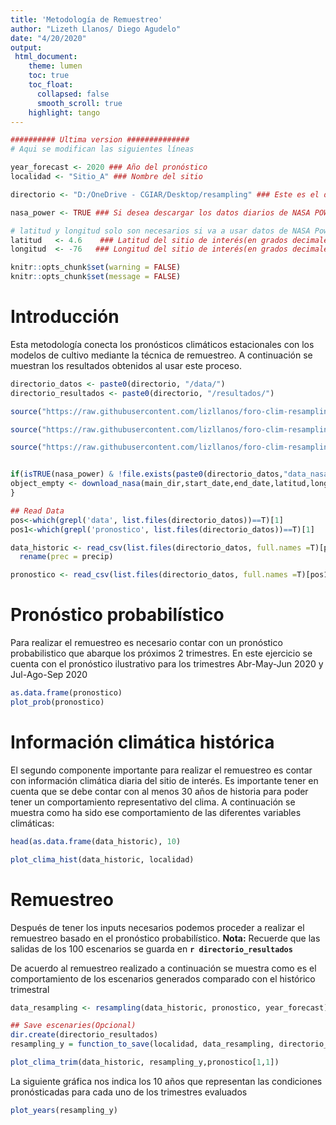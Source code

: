 ```yaml
---
title: 'Metodología de Remuestreo'
author: "Lizeth Llanos/ Diego Agudelo"
date: "4/20/2020"
output: 
 html_document:
    theme: lumen
    toc: true
    toc_float:
      collapsed: false
      smooth_scroll: true
    highlight: tango
---
```


```r
########## Ultima version ##############
# Aqui se modifican las siguientes líneas

year_forecast <- 2020 ### Año del pronóstico
localidad <- "Sitio_A" ### Nombre del sitio

directorio <- "D:/OneDrive - CGIAR/Desktop/resampling" ### Este es el directorio donde se tienen los archivos de entrada y donde se guardarán los resultados

nasa_power <- TRUE ### Si desea descargar los datos diarios de NASA POWER ponga TRUE. Si ud desea trabajar con datos observados ponga FALSE

# latitud y longitud solo son necesarios si va a usar datos de NASA Power, de lo contrario puede omitirlos
latitud   <- 4.6    ### Latitud del sitio de interés(en grados decimales)
longitud  <- -76   ### Longitud del sitio de interés(en grados decimales)
```









```r
knitr::opts_chunk$set(warning = FALSE)
knitr::opts_chunk$set(message = FALSE)

```

# Introducción

Esta metodología conecta los pronósticos climáticos estacionales con los modelos de cultivo mediante la técnica de remuestreo. A continuación se muestran los resultados obtenidos al usar este proceso.

```r
directorio_datos <- paste0(directorio, "/data/")
directorio_resultados <- paste0(directorio, "/resultados/")

source("https://raw.githubusercontent.com/lizllanos/foro-clim-resampling/master/donwload_nasa_daily.R", encoding = "UTF-8")

source("https://raw.githubusercontent.com/lizllanos/foro-clim-resampling/master/resampling.R", encoding = "UTF-8")

source("https://raw.githubusercontent.com/lizllanos/foro-clim-resampling/master/graphs.R", encoding = "UTF-8")


if(isTRUE(nasa_power) & !file.exists(paste0(directorio_datos,"data_nasa.csv"))){
object_empty <- download_nasa(main_dir,start_date,end_date,latitud,longitud)
}
```



```r

## Read Data
pos<-which(grepl('data', list.files(directorio_datos))==T)[1]
pos1<-which(grepl('pronostico', list.files(directorio_datos))==T)[1]

data_historic <- read_csv(list.files(directorio_datos, full.names =T)[pos]) %>% 
  rename(prec = precip) 

pronostico <- read_csv(list.files(directorio_datos, full.names =T)[pos1])

```


# Pronóstico probabilístico

Para realizar el remuestreo es necesario contar con un pronóstico probabilistico que abarque los próximos 2 trimestres. En este ejercicio se cuenta con el pronóstico ilustrativo para los trimestres Abr-May-Jun 2020 y Jul-Ago-Sep 2020

```r
as.data.frame(pronostico)
plot_prob(pronostico)

```

# Información climática histórica
El segundo componente importante para realizar el remuestreo es contar con información climática diaria del sitio de interés. Es importante tener en cuenta que se debe contar con al menos 30 años de historia para poder tener un comportamiento representativo del clima. A continuación se muestra como ha sido ese comportamiento de las diferentes variables climáticas:

```r
head(as.data.frame(data_historic), 10)

plot_clima_hist(data_historic, localidad)

```

# Remuestreo

Después de tener los inputs necesarios podemos proceder a realizar el remuestreo basado en el pronóstico probabilístico. **Nota:** Recuerde que las salidas de los 100 escenarios se guarda en  **`r directorio_resultados`**

De acuerdo al remuestreo realizado a continuación se muestra como es el comportamiento de los escenarios generados comparado con el histórico trimestral


```r

data_resampling <- resampling(data_historic, pronostico, year_forecast)

## Save escenaries(Opcional)
dir.create(directorio_resultados)
resampling_y = function_to_save(localidad, data_resampling, directorio_resultados)

plot_clima_trim(data_historic, resampling_y,pronostico[1,1])

```

La siguiente gráfica nos indica los 10 años que representan las condiciones pronósticadas para cada uno de los trimestres evaluados 

```r
plot_years(resampling_y)
```


